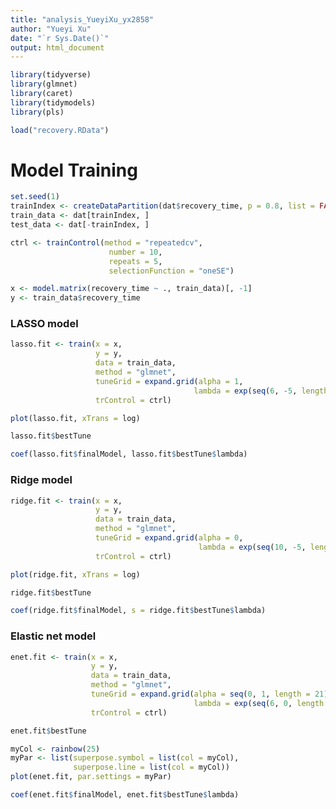 ```yaml
---
title: "analysis_YueyiXu_yx2858"
author: "Yueyi Xu"
date: "`r Sys.Date()`"
output: html_document
---
```


```r
library(tidyverse)
library(glmnet)
library(caret)
library(tidymodels)
library(pls)

load("recovery.RData")
```

# Model Training

```r
set.seed(1)
trainIndex <- createDataPartition(dat$recovery_time, p = 0.8, list = FALSE)
train_data <- dat[trainIndex, ]
test_data <- dat[-trainIndex, ]

ctrl <- trainControl(method = "repeatedcv",
                      number = 10,
                      repeats = 5,
                      selectionFunction = "oneSE")

x <- model.matrix(recovery_time ~ ., train_data)[, -1]
y <- train_data$recovery_time
```

### LASSO model

```r
lasso.fit <- train(x = x,
                   y = y,
                   data = train_data,
                   method = "glmnet",
                   tuneGrid = expand.grid(alpha = 1,
                                         lambda = exp(seq(6, -5, length = 100))),
                   trControl = ctrl)

plot(lasso.fit, xTrans = log)

lasso.fit$bestTune

coef(lasso.fit$finalModel, lasso.fit$bestTune$lambda)
```


### Ridge model

```r
ridge.fit <- train(x = x,
                   y = y,
                   data = train_data,
                   method = "glmnet",
                   tuneGrid = expand.grid(alpha = 0,
                                          lambda = exp(seq(10, -5, length=100))),
                   trControl = ctrl)

plot(ridge.fit, xTrans = log)

ridge.fit$bestTune

coef(ridge.fit$finalModel, s = ridge.fit$bestTune$lambda)
```


### Elastic net model

```r
enet.fit <- train(x = x,
                  y = y,
                  data = train_data,
                  method = "glmnet",
                  tuneGrid = expand.grid(alpha = seq(0, 1, length = 21),
                                         lambda = exp(seq(6, 0, length = 100))),
                  trControl = ctrl)

enet.fit$bestTune

myCol <- rainbow(25)
myPar <- list(superpose.symbol = list(col = myCol),
              superpose.line = list(col = myCol)) 
plot(enet.fit, par.settings = myPar)

coef(enet.fit$finalModel, enet.fit$bestTune$lambda)
```


